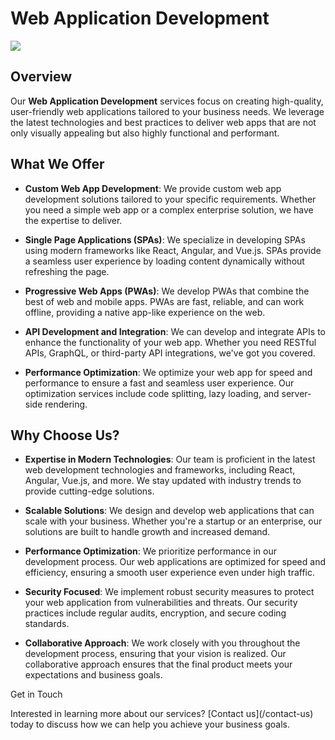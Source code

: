 
# Web Application Development

<Image src={image} className="rounded-lg" />

## Overview

Our **Web Application Development** services focus on creating high-quality,
user-friendly web applications tailored to your business needs. We leverage the
latest technologies and best practices to deliver web apps that are not only
visually appealing but also highly functional and performant.

## What We Offer

-   **Custom Web App Development**: We provide custom web app development
    solutions tailored to your specific requirements. Whether you need a simple
    web app or a complex enterprise solution, we have the expertise to deliver.

-   **Single Page Applications (SPAs)**: We specialize in developing SPAs using
    modern frameworks like React, Angular, and Vue.js. SPAs provide a seamless
    user experience by loading content dynamically without refreshing the page.

-   **Progressive Web Apps (PWAs)**: We develop PWAs that combine the best of
    web and mobile apps. PWAs are fast, reliable, and can work offline,
    providing a native app-like experience on the web.

-   **API Development and Integration**: We can develop and integrate APIs to
    enhance the functionality of your web app. Whether you need RESTful APIs,
    GraphQL, or third-party API integrations, we've got you covered.

-   **Performance Optimization**: We optimize your web app for speed and
    performance to ensure a fast and seamless user experience. Our optimization
    services include code splitting, lazy loading, and server-side rendering.

## Why Choose Us?

-   **Expertise in Modern Technologies**: Our team is proficient in the latest
    web development technologies and frameworks, including React, Angular,
    Vue.js, and more. We stay updated with industry trends to provide
    cutting-edge solutions.

-   **Scalable Solutions**: We design and develop web applications that can
    scale with your business. Whether you're a startup or an enterprise, our
    solutions are built to handle growth and increased demand.

-   **Performance Optimization**: We prioritize performance in our development
    process. Our web applications are optimized for speed and efficiency,
    ensuring a smooth user experience even under high traffic.

-   **Security Focused**: We implement robust security measures to protect your
    web application from vulnerabilities and threats. Our security practices
    include regular audits, encryption, and secure coding standards.

-   **Collaborative Approach**: We work closely with you throughout the
    development process, ensuring that your vision is realized. Our
    collaborative approach ensures that the final product meets your
    expectations and business goals.

<div className="mt-10 bg-gray-200 p-4 rounded-lg">
    <div className="text-2xl font-bold mb-4 mt-4">Get in Touch</div>
    <p className="text-gray-600">
        Interested in learning more about our services? [Contact
        us](/contact-us) today to discuss how we can help you achieve your
        business goals.
    </p>
</div>
